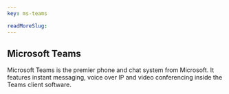 ```yaml
---
key: ms-teams

readMoreSlug:
---
```


## Microsoft Teams

Microsoft Teams is the premier phone and chat system from Microsoft. It features instant messaging, voice over IP and video conferencing inside the Teams client software.
